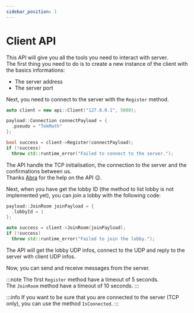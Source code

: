 ```yaml
---
sidebar_position: 1
---
```


# Client API

This API will give you all the tools you need to interact with server.\
The first thing you need to do is to create a new instance of the client with the basics informations:
- The server address
- The server port

Next, you need to connect to the server with the `Register` method.

```cpp
auto client = new api::Client("127.0.0.1", 5000);

payload::Connection connectPayload = {
  .pseudo = "TekMath"
};

bool success = client->Register(connectPayload);
if (!success)
  throw std::runtime_error("Failed to connect to the server.");
```

The API handle the TCP initialisation, the connection to the server and the confirmations between us.\
Thanks [Abra](/docs/dev/libraries/abra) for the help on the API 😉.

Next, when you have get the lobby ID (the method to list lobby is not implemented yet), you can join a lobby with the following code:

```cpp
payload::JoinRoom joinPayload = {
  .lobbyId = 1
};

auto success = client->JoinRoom(joinPayload);
if (!success)
  throw std::runtime_error("Failed to join the lobby.");
```

The API will get the lobby UDP infos, connect to the UDP and reply to the server with client UDP infos.

Now, you can send and receive messages from the server.

:::note
The first `Register` method have a timeout of 5 seconds.\
The `JoinRoom` method have a timeout of 10 seconds.
:::

:::info
If you want to be sure that you are connected to the server (TCP only), you can use the method `IsConnected`.
:::
